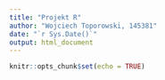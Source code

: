```yaml
---
title: "Projekt R"
author: "Wojciech Toporowski, 145381"
date: "`r Sys.Date()`"
output: html_document
---
```


```r
knitr::opts_chunk$set(echo = TRUE)
```
